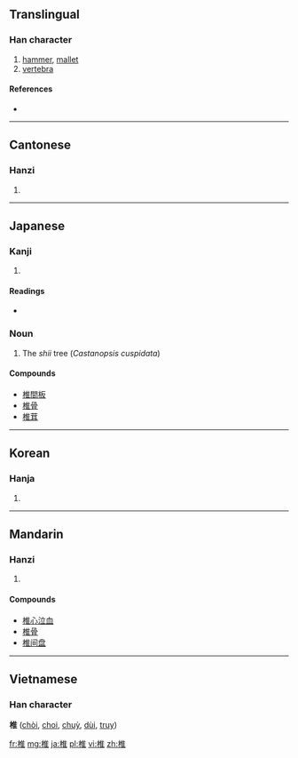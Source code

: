 ==Translingual==

===Han character===
{{Han char|rn=75|rad=木|as=08|sn=12|four=4091<sub>4</sub>|canj=木人土 (DOG)}}

# [[hammer]], [[mallet]]
# [[vertebra]]

====References====
* {{Han ref|kx=0536.110|dkj=15024|dj=0924.010|hdz=21233.100|uh=690E|ud=26894|bh=B4D5|bd=46293}}

----

==Cantonese==

===Hanzi===
{{yue-hanzi|jyut=|y=cheui4, jeui1}}

# {{defn|Cantonese|sort=木08}}

----

==Japanese==

===Kanji===
{{ja-kanji|grade=|rs=木08}}

# {{defn|Japanese|sort=木08}}

====Readings====
* {{ja-readings|on=[[つい]] (tsui), [[すい]] (sui)|kun=[[つち]] (tsuchi), [[うつ]] (utsu), [[しい]] (shii)}}

===Noun===
{{ja-noun|k|hira=しい|rom=shii}}

# The ''shii'' tree (''Castanopsis cuspidata'')

====Compounds====
* [[椎間板]]
* [[椎骨]]
* [[椎茸]]

----

==Korean==

===Hanja===
{{ko-hanja|hangeul=[[추]]|eumhun=|rv=chu|mr=ch'u|y=chwu}}

# {{defn|Korean|sort=木08}}

----

==Mandarin==

===Hanzi===
{{cmn-hanzi|pin=[[zhuī]] ([[zhui1]]), [[chuí]] ([[chui2]])|wg=chui<sup>1</sup>}}

# {{defn|Mandarin|sort=木08}}

====Compounds====
* [[椎心泣血]]
* [[椎骨]]
* [[椎间盘]]

----

==Vietnamese==
===Han character===
'''椎''' ([[chòi]], [[choi]], [[chuỳ]], [[dùi]], [[truy]])

[[fr:椎]]
[[mg:椎]]
[[ja:椎]]
[[pl:椎]]
[[vi:椎]]
[[zh:椎]]